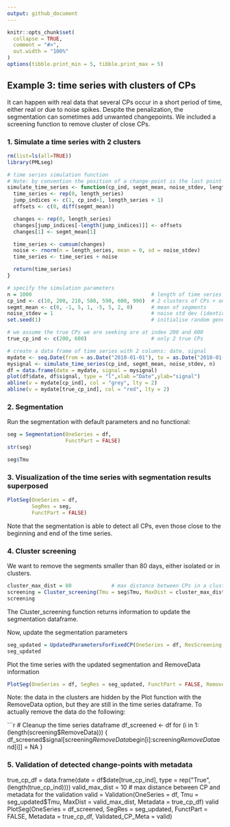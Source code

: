 ```yaml
---
output: github_document
---
```


<!-- Example3.md is generated from Example3.Rmd. Please edit that file -->

```r
knitr::opts_chunk$set(
  collapse = TRUE,
  comment = "#>",
  out.width = "100%"
)
options(tibble.print_min = 5, tibble.print_max = 5)
```

## Example 3: time series with clusters of CPs

It can happen with real data that several CPs occur in a short period of time, either real or due to noise spikes.
Despite the penalization, the segmentation can sometimes add unwanted changepoints.
We included a screening function to remove cluster of close CPs.

### 1. Simulate a time series with 2 clusters

```r
rm(list=ls(all=TRUE))
library(PMLseg)

# time series simulation function
# Note: by convention the position of a change-point is the last point in the segment
simulate_time_series <- function(cp_ind, segmt_mean, noise_stdev, length_series) {
  time_series <- rep(0, length_series)
  jump_indices <- c(1, cp_ind+1, length_series + 1)
  offsets <- c(0, diff(segmt_mean))

  changes <- rep(0, length_series)
  changes[jump_indices[-length(jump_indices)]] <- offsets
  changes[1] <- segmt_mean[1]

  time_series <- cumsum(changes)
  noise <- rnorm(n = length_series, mean = 0, sd = noise_stdev)
  time_series <- time_series + noise

  return(time_series)
}

# specify the simulation parameters
n = 1000                                       # length of time series
cp_ind <- c(10, 200, 210, 580, 590, 600, 990)  # 2 clusters of CPs + one short segment at the begining and one at the end => 7 CPs
segmt_mean <- c(0, -1, 5, 1, -5, 5, 2, 0)      # mean of segments
noise_stdev = 1                                # noise std dev (identical for all months)
set.seed(1)                                    # initialise random generator

# we assume the true CPs we are seeking are at index 200 and 600
true_cp_ind <- c(200, 600)                     # only 2 true CPs 

# create a data frame of time series with 2 columns: date, signal
mydate <- seq.Date(from = as.Date("2010-01-01"), to = as.Date("2010-01-01")+(n-1), by = "day")
mysignal <- simulate_time_series(cp_ind, segmt_mean, noise_stdev, n)
df = data.frame(date = mydate, signal = mysignal)
plot(df$date, df$signal, type = "l",xlab ="Date",ylab="signal")
abline(v = mydate[cp_ind], col = "grey", lty = 2)
abline(v = mydate[true_cp_ind], col = "red", lty = 2)
```

### 2. Segmentation

Run the segmentation with default parameters and no functional:

```r
seg = Segmentation(OneSeries = df, 
                   FunctPart = FALSE)
str(seg)

seg$Tmu
```

### 3. Visualization of the time series with segmentation results superposed

```r
PlotSeg(OneSeries = df, 
        SegRes = seg, 
        FunctPart = FALSE)
```

Note that the segmentation is able to detect all CPs, even those close to the beginning and end of the time series.

### 4. Cluster screening 

We want to remove the segments smaller than 80 days, either isolated or in clusters.

```r
cluster_max_dist = 80             # max distance between CPs in a cluster
screening = Cluster_screening(Tmu = seg$Tmu, MaxDist = cluster_max_dist)
screening
```
The Cluster_screening function returns information to update the segmentation dataframe.

Now, update the segmentation parameters

```r
seg_updated = UpdatedParametersForFixedCP(OneSeries = df, ResScreening = screening, FunctPart=FALSE)
seg_updated
```

Plot the time series with the updated segmentation and RemoveData information

```r
PlotSeg(OneSeries = df, SegRes = seg_updated, FunctPart = FALSE, RemoveData = screening$RemoveData)
```

Note: the data in the clusters are hidden by the Plot function with the RemoveData option, but they are still in the time series dataframe. To actually remove the data do the following:

```r
# Cleanup the time series dataframe
df_screened <- df
for (i in 1:(length(screening$RemoveData))) {
    df_screened$signal[screening$RemoveData$begin[i]:screening$RemoveData$end[i]] = NA
}

### 5. Validation of detected change-points with metadata
true_cp_df = data.frame(date = df$date[true_cp_ind], type = rep("True", (length(true_cp_ind))))
valid_max_dist = 10               # max distance between CP and metadata for the validation
valid = Validation(OneSeries = df, Tmu = seg_updated$Tmu, MaxDist = valid_max_dist, Metadata = true_cp_df)
valid
PlotSeg(OneSeries = df_screened, SegRes = seg_updated, FunctPart = FALSE, Metadata = true_cp_df, Validated_CP_Meta = valid)
